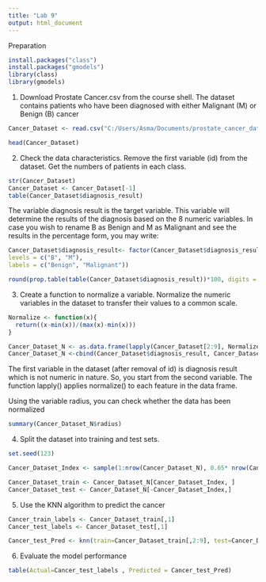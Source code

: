 ---
title: "Lab 9"
output: html_document
---
Preparation
```{r}
install.packages("class")
install.packages("gmodels")
library(class)
library(gmodels)
```



1. Download Prostate Cancer.csv from the course shell. The dataset contains patients
who have been diagnosed with either Malignant (M) or Benign (B) cancer

```{r}
Cancer_Dataset <- read.csv("C:/Users/Asma/Documents/prostate_cancer_dataset.csv", sep = "," , stringsAsFactors = FALSE)

head(Cancer_Dataset)

```
2. Check the data characteristics. Remove the first variable (id) from the dataset. Get the
numbers of patients in each class.

```{r}
str(Cancer_Dataset)
Cancer_Dataset <- Cancer_Dataset[-1]
table(Cancer_Dataset$diagnosis_result)
```

The variable diagnosis result is the target variable. This variable will determine the
results of the diagnosis based on the 8 numeric variables. In case you wish to rename B
as Benign and M as Malignant and see the results in the percentage form, you may
write:

```{r}
Cancer_Dataset$diagnosis_result<- factor(Cancer_Dataset$diagnosis_result,
levels = c("B", "M"),
labels = c("Benign", "Malignant"))

round(prop.table(table(Cancer_Dataset$diagnosis_result))*100, digits = 1)

```

3. Create a function to normalize a variable. Normalize the numeric variables in the dataset
to transfer their values to a common scale.

```{r}

Normalize <- function(x){
  return((x-min(x))/(max(x)-min(x)))
}

```

```{r}
Cancer_Dataset_N <- as.data.frame(lapply(Cancer_Dataset[2:9], Normalize))
Cancer_Dataset_N <-cbind(Cancer_Dataset$diagnosis_result, Cancer_Dataset_N)

```
The first variable in the dataset (after removal of id) is diagnosis result which is not
numeric in nature. So, you start from the second variable. The function lapply()
applies normalize() to each feature in the data frame.

Using the variable radius, you can check whether the data has been normalized

```{r}
summary(Cancer_Dataset_N$radius)
```
4. Split the dataset into training and test sets.

```{r}
set.seed(123)

Cancer_Dataset_Index <- sample(1:nrow(Cancer_Dataset_N), 0.65* nrow(Cancer_Dataset_N))

Cancer_Dataset_train <- Cancer_Dataset_N[Cancer_Dataset_Index, ]
Cancer_Dataset_test <- Cancer_Dataset_N[-Cancer_Dataset_Index,]

```

5. Use the KNN algorithm to predict the cancer

```{r}
Cancer_train_labels <- Cancer_Dataset_train[,1]
Cancer_test_labels <- Cancer_Dataset_test[,1]


```

```{r}

Cancer_test_Pred <- knn(train=Cancer_Dataset_train[,2:9], test=Cancer_Dataset_test[,2:9], cl=Cancer_Dataset_train[,1], k=10)

```
6. Evaluate the model performance

```{r}
table(Actual=Cancer_test_labels , Predicted = Cancer_test_Pred)

```

